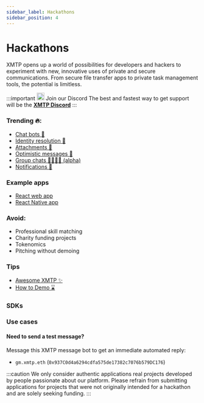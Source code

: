 ```yaml
---
sidebar_label: Hackathons
sidebar_position: 4
---
```



# Hackathons

XMTP opens up a world of possibilities for developers and hackers to experiment with new, innovative uses of private and secure communications. From secure file transfer apps to private task management tools, the potential is limitless.

<div class="discord">

:::important <img src="/img/discord.svg" width="20"/> Join our Discord
The best and fastest way to get support will be the [**XMTP Discord**](https://discord.com/invite/xmtp)
:::

</div>

### Trending 🔥:

- [Chat bots 🤖](/docs/tutorials/identity-resolution)
- [Identity resolution 🔑](/docs/tutorials/identity-resolution)
- [Attachments 📸](/docs/build/attachments)
- [Optimistic messages 💨](/docs/tutorials/optimistic-sending)
- [Group chats 👩‍👩‍👧‍👦 (alpha)](/docs/build/group-chats)
- [Notifications 🔔](/docs/build/notifications)


<Quickstarts />

### Example apps

- [React web app](https://github.com/xmtp/xmtp-quickstart-react)
- [React Native app](https://github.com/xmtp/example-chat-react-native)

### Avoid:

- Professional skill matching
- Charity funding projects
- Tokenomics
- Pitching without demoing

### Tips

- [Awesome XMTP ✨](https://github.com/xmtp/awesome-xmtp)
- [How to Demo ⌛️](/how-to-demo)

### SDKs


<SDKs />

### Use cases


<Usecases />

#### Need to send a test message?

Message this XMTP message bot to get an immediate automated reply:

- `gm.xmtp.eth` (`0x937C0d4a6294cdfa575de17382c7076b579DC176`)

:::caution We only consider authentic applications
real projects developed by people passionate about our platform. Please
refrain from submitting applications for projects that were not originally
intended for a hackathon and are solely seeking funding.
:::
